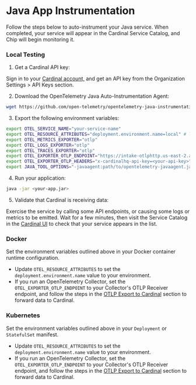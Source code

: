 # Java App Instrumentation

Follow the steps below to auto-instrument your Java service. When completed, your service will appear in the Cardinal Service Catalog, and Chip will begin monitoring it.

### Local Testing

1. Get a Cardinal API key:

Sign in to your [Cardinal account,](http://app.cardinalhq.io) and get an API key from the Organization Settings > API Keys section.

2. Download the OpenTelemetry Java Auto-Instrumentation Agent:

```sh copy
wget https://github.com/open-telemetry/opentelemetry-java-instrumentation/releases/latest/download/opentelemetry-javaagent.jar
```

3. Export the following environment variables:

```sh copy
export OTEL_SERVICE_NAME="your-service-name"
export OTEL_RESOURCE_ATTRIBUTES="deployment.environment.name=local" # local/dev/staging/prod
export OTEL_METRICS_EXPORTER="otlp"
export OTEL_LOGS_EXPORTER="otlp"
export OTEL_TRACES_EXPORTER="otlp"
export OTEL_EXPORTER_OTLP_ENDPOINT="https://intake-otlphttp.us-east-2.aws.cardinalhq.io"
export OTEL_EXPORTER_OTLP_HEADERS="x-cardinalhq-api-key=<your-api-key>"
export JAVA_TOOL_OPTIONS="-javaagent:path/to/opentelemetry-javaagent.jar"
```

4. Run your application:

```sh copy
java -jar <your-app.jar>
```

5. Validate that Cardinal is receiving data:

Exercise the service by calling some API endpoints, or causing some logs or metrics to be emitted. Wait for a few minutes, then visit the Service Catalog in the [Cardinal UI](http://app.cardinalhq.io) to check that your service appears in the list.

### Docker

Set the environment variables outlined above in your Docker container runtime configuration. 

- Update `OTEL_RESOURCE_ATTRIBUTES` to set the `deployment.environment.name` value to your environment.
- If you run an OpenTelemetry Collector, set the `OTEL_EXPORTER_OTLP_ENDPOINT` to your Collector's OTLP Receiver endpoint, and follow the steps in the [OTLP Export to Cardinal](/otel-collectors/export-to-cardinal) section to forward data to Cardinal.

### Kubernetes

Set the environment variables outlined above in your `Deployment` or `StatefulSet` manifest. 

- Update `OTEL_RESOURCE_ATTRIBUTES` to set the `deployment.environment.name` value to your environment.
- If you run an OpenTelemetry Collector, set the `OTEL_EXPORTER_OTLP_ENDPOINT` to your Collector's OTLP Receiver endpoint, and follow the steps in the [OTLP Export to Cardinal](/otel-collectors/export-to-cardinal) section to forward data to Cardinal.
